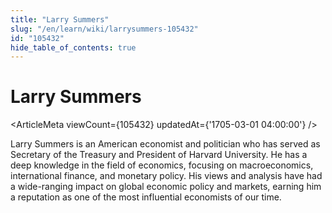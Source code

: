 ```yaml
---
title: "Larry Summers"
slug: "/en/learn/wiki/larrysummers-105432"
id: "105432"
hide_table_of_contents: true
---
```



# Larry Summers

<ArticleMeta viewCount={105432} updatedAt={'1705-03-01 04:00:00'} />

Larry Summers is an American economist and politician who has served as Secretary of the Treasury and President of Harvard University. He has a deep knowledge in the field of economics, focusing on macroeconomics, international finance, and monetary policy. His views and analysis have had a wide-ranging impact on global economic policy and markets, earning him a reputation as one of the most influential economists of our time.
